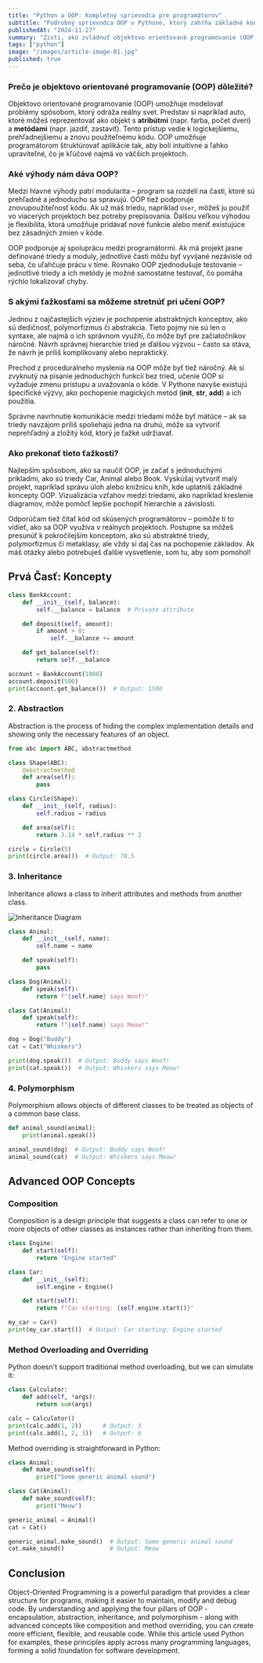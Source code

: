 ```yaml
---
title: "Python a OOP: Kompletný sprievodca pre programátorov"
subtitle: "Podrobný sprievodca OOP v Pythone, ktorý zahŕňa základné koncepty aj pokročilé témy, ako sú abstrakcia, polymorfizmus a metaklasy"
publishedAt: "2024-11-27"
summary: "Zisti, ako zvládnuť objektovo orientované programovanie (OOP) v Pythone od základov až po pokročilé techniky. Tento článok ponúka komplexný prehľad všetkého, čo potrebuješ vedieť na dosiahnutie excelentnej úrovne ako programátor."
tags: ["python"]
image: "/images/article-image-01.jpg"
published: true
---
```


### Prečo je objektovo orientované programovanie (OOP) dôležité?

Objektovo orientované programovanie (OOP) umožňuje modelovať problémy spôsobom, ktorý odráža reálny svet. Predstav si napríklad auto, ktoré môžeš reprezentovať ako objekt s **atribútmi** (napr. farba, počet dverí) a **metódami** (napr. jazdiť, zastaviť). Tento prístup vedie k logickejšiemu, prehľadnejšiemu a znovu použiteľnému kódu. OOP umožňuje programátorom štruktúrovať aplikácie tak, aby boli intuitívne a ľahko upraviteľné, čo je kľúčové najmä vo väčších projektoch.

### Aké výhody nám dáva OOP?

Medzi hlavné výhody patrí modularita – program sa rozdelí na časti, ktoré sú prehľadné a jednoducho sa spravujú. OOP tiež podporuje znovupoužiteľnosť kódu. Ak už máš triedu, napríklad `User`, môžeš ju použiť vo viacerých projektoch bez potreby prepisovania. Ďalšou veľkou výhodou je flexibilita, ktorá umožňuje pridávať nové funkcie alebo meniť existujúce bez zásadných zmien v kóde.

OOP podporuje aj spoluprácu medzi programátormi. Ak má projekt jasne definované triedy a moduly, jednotlivé časti môžu byť vyvíjané nezávisle od seba, čo uľahčuje prácu v tíme. Rovnako OOP zjednodušuje testovanie – jednotlivé triedy a ich metódy je možné samostatne testovať, čo pomáha rýchlo lokalizovať chyby.

### S akými ťažkosťami sa môžeme stretnúť pri učení OOP?

Jednou z najčastejších výziev je pochopenie abstraktných konceptov, ako sú dedičnosť, polymorfizmus či abstrakcia. Tieto pojmy nie sú len o syntaxe, ale najmä o ich správnom využití, čo môže byť pre začiatočníkov náročné. Návrh správnej hierarchie tried je ďalšou výzvou – často sa stáva, že návrh je príliš komplikovaný alebo nepraktický.

Prechod z procedurálneho myslenia na OOP môže byť tiež náročný. Ak si zvyknutý na písanie jednoduchých funkcií bez tried, učenie OOP si vyžaduje zmenu prístupu a uvažovania o kóde. V Pythone navyše existujú špecifické výzvy, ako pochopenie magických metód (__init__, __str__, __add__) a ich použitia.

Správne navrhnutie komunikácie medzi triedami môže byť mätúce – ak sa triedy navzájom príliš spoliehajú jedna na druhú, môže sa vytvoriť neprehľadný a zložitý kód, ktorý je ťažké udržiavať.

### Ako prekonať tieto ťažkosti?

Najlepším spôsobom, ako sa naučiť OOP, je začať s jednoduchými príkladmi, ako sú triedy Car, Animal alebo Book. Vyskúšaj vytvoriť malý projekt, napríklad správu úloh alebo knižnicu kníh, kde uplatníš základné koncepty OOP. Vizualizácia vzťahov medzi triedami, ako napríklad kreslenie diagramov, môže pomôcť lepšie pochopiť hierarchie a závislosti.

Odporúčam tiež čítať kód od skúsených programátorov – pomôže ti to vidieť, ako sa OOP využíva v reálnych projektoch. Postupne sa môžeš presunúť k pokročilejším konceptom, ako sú abstraktné triedy, polymorfizmus či metaklasy, ale vždy si daj čas na pochopenie základov. Ak máš otázky alebo potrebuješ ďalšie vysvetlenie, som tu, aby som pomohol!

## Prvá Časť: Koncepty








```python
class BankAccount:
    def __init__(self, balance):
        self.__balance = balance  # Private attribute

    def deposit(self, amount):
        if amount > 0:
            self.__balance += amount

    def get_balance(self):
        return self.__balance

account = BankAccount(1000)
account.deposit(500)
print(account.get_balance())  # Output: 1500
```

### 2. Abstraction

Abstraction is the process of hiding the complex implementation details and showing only the necessary features of an object.

```python
from abc import ABC, abstractmethod

class Shape(ABC):
    @abstractmethod
    def area(self):
        pass

class Circle(Shape):
    def __init__(self, radius):
        self.radius = radius

    def area(self):
        return 3.14 * self.radius ** 2

circle = Circle(5)
print(circle.area())  # Output: 78.5
```

### 3. Inheritance

Inheritance allows a class to inherit attributes and methods from another class.

<img src="/api/placeholder/600/400" alt="Inheritance Diagram" />

```python
class Animal:
    def __init__(self, name):
        self.name = name

    def speak(self):
        pass

class Dog(Animal):
    def speak(self):
        return f"{self.name} says Woof!"

class Cat(Animal):
    def speak(self):
        return f"{self.name} says Meow!"

dog = Dog("Buddy")
cat = Cat("Whiskers")

print(dog.speak())  # Output: Buddy says Woof!
print(cat.speak())  # Output: Whiskers says Meow!
```

### 4. Polymorphism

Polymorphism allows objects of different classes to be treated as objects of a common base class.

```python
def animal_sound(animal):
    print(animal.speak())

animal_sound(dog)  # Output: Buddy says Woof!
animal_sound(cat)  # Output: Whiskers says Meow!
```

## Advanced OOP Concepts

### Composition

Composition is a design principle that suggests a class can refer to one or more objects of other classes as instances rather than inheriting from them.

```python
class Engine:
    def start(self):
        return "Engine started"

class Car:
    def __init__(self):
        self.engine = Engine()

    def start(self):
        return f"Car starting: {self.engine.start()}"

my_car = Car()
print(my_car.start())  # Output: Car starting: Engine started
```

### Method Overloading and Overriding

Python doesn't support traditional method overloading, but we can simulate it:

```python
class Calculator:
    def add(self, *args):
        return sum(args)

calc = Calculator()
print(calc.add(1, 2))      # Output: 3
print(calc.add(1, 2, 3))   # Output: 6
```

Method overriding is straightforward in Python:

```python
class Animal:
    def make_sound(self):
        print("Some generic animal sound")

class Cat(Animal):
    def make_sound(self):
        print("Meow")

generic_animal = Animal()
cat = Cat()

generic_animal.make_sound()  # Output: Some generic animal sound
cat.make_sound()             # Output: Meow
```

## Conclusion

Object-Oriented Programming is a powerful paradigm that provides a clear structure for programs, making it easier to maintain, modify and debug code. By understanding and applying the four pillars of OOP - encapsulation, abstraction, inheritance, and polymorphism - along with advanced concepts like composition and method overriding, you can create more efficient, flexible, and reusable code. While this article used Python for examples, these principles apply across many programming languages, forming a solid foundation for software development.